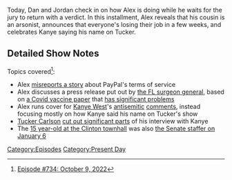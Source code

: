 {{DEFAULTSORT:
    #_EPISODE_0734:October 9, 2022
}}{{Episode
    | title           = October 9, 2022
    | caption         = Listen to this episode on [https://knowledgefight.libsyn.com/734-october-9-2022 Libsyn] [https://open.spotify.com/episode/4K8w77pamHZYah5VO1FABH Spotify], Read the [[Transcript/734: October 9, 2022|Unofficial Transcript]], View discussion on [https://reddit.com/y1te27 Reddit]
    | episodeNumber   = 734
    | length          = 01:28:38
    | airDate         = October 12, 2022
    | coverageDate    = October 9, 2022
    | episodeType     = [[:Category:Present Day|Present Day]]
    | appearance      = [[Donald Trump]], [[Candace Owens]], [[Peter Thiel]], [[Kanye West]], [[Tucker Carlson]], [[Aaron Russo]]
    | previousEpisode = [[733: October 6, 2022]]
    | nextEpisode     = [[735: October 12, 2022]]
}}

{{Stub}}

Today, Dan and Jordan check in on how Alex is doing while he waits for the jury to return with a verdict.  In this installment, Alex reveals that his cousin is an arsonist, announces that everyone's losing their job in a few weeks, and celebrates Kanye saying his name on Tucker.

==Detailed Show Notes==

Topics covered<ref>[https://knowledgefight.com/research/2022/10/11/episode-734-october-9-2022 Episode #734: October 9, 2022]</ref>:

*Alex [https://www.verifythis.com/article/news/verify/national-verify/paypal-wont-fine-people-for-spreading-misinformation/536-dcbb5921-b2ce-47e7-8e7a-c6c9ef7b747c misreports a story] about PayPal's terms of service
*Alex discusses a press release put out by [https://www.wfla.com/community/health/coronavirus/florida-surgeon-general-ladapo-tweet-on-covid-vaccines-removed-restored/ the FL surgeon general], based on [https://floridahealthcovid19.gov/wp-content/uploads/2022/10/20221007-guidance-mrna-covid19-vaccines-analysis.pdf a Covid vaccine paper] that [https://www.medpagetoday.com/special-reports/features/101148 has significant problems]
*Alex runs cover for [[Kanye West]]'s [https://www.thecut.com/2022/10/kanye-west-anti-semitic-tweets.html antisemitic] [https://www.tmz.com/2022/10/07/kanye-west-diddy-white-lives-matter-t-shirts-yeezy-text-messages/ comments], instead focusing mostly on how Kanye said his name on Tucker's show
*[[Tucker Carlson]] [https://www.vice.com/en/article/3ad77y/kanye-west-tucker-carlson-leaked-footage-antisemitism-fake-children cut out significant parts] of his interview with Kanye
*The [https://nypost.com/2016/10/09/clinton-staged-15-year-old-girls-question-at-town-hall/ 15 year-old at the Clinton townhall] was also [https://www.timesofisrael.com/jewish-student-helped-ensure-joe-bidens-path-to-presidency-on-a-day-of-crisis/ the Senate staffer on January 6]

[[Category:Episodes]]
[[Category:Present Day]]
